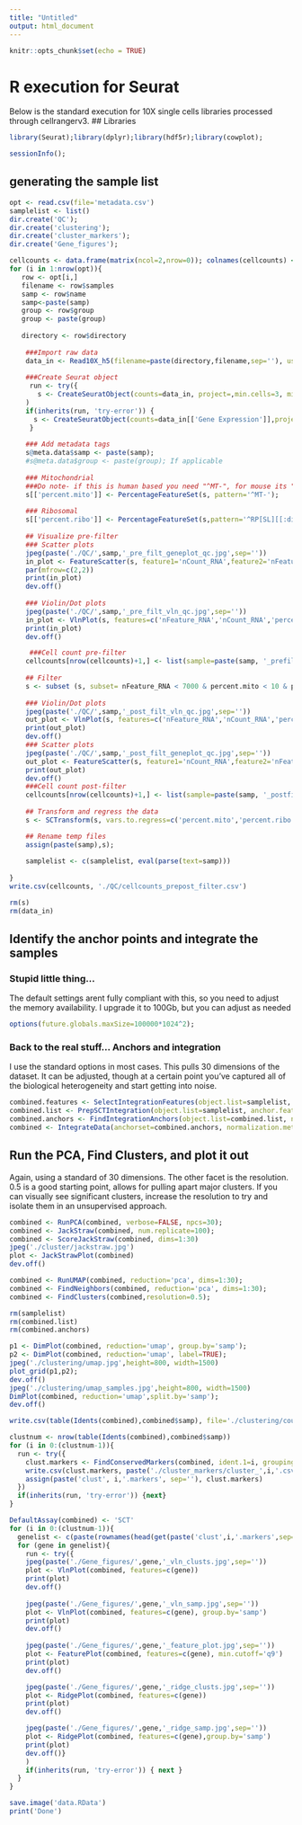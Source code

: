 ```yaml
---
title: "Untitled"
output: html_document
---
```


```r
knitr::opts_chunk$set(echo = TRUE)
```

# R execution for Seurat
Below is the standard execution for 10X single cells libraries processed through cellrangerv3. 
## Libraries
```r
library(Seurat);library(dplyr);library(hdf5r);library(cowplot);
```
```r
sessionInfo();
```
## generating the sample list
```r
opt <- read.csv(file='metadata.csv')
samplelist <- list()
dir.create('QC');
dir.create('clustering');
dir.create('cluster_markers');
dir.create('Gene_figures');

```

```r
cellcounts <- data.frame(matrix(ncol=2,nrow=0)); colnames(cellcounts) <- c('type','count')
for (i in 1:nrow(opt)){
   row <- opt[i,]
   filename <- row$samples
   samp <- row$name
   samp<-paste(samp)
   group <- row$group
   group <- paste(group)
   
   directory <- row$directory
   
    ###Import raw data
    data_in <- Read10X_h5(filename=paste(directory,filename,sep=''), use.names=TRUE, unique.features=TRUE);
    
    ###Create Seurat object
     run <- try({
       s <- CreateSeuratObject(counts=data_in, project=,min.cells=3, min.features=200)}
    )
    if(inherits(run, 'try-error')) { 
      s <- CreateSeuratObject(counts=data_in[['Gene Expression']],project=,min.cells=3, min.features=200, assay='RNA')
     }
    
    ### Add metadata tags
    s@meta.data$samp <- paste(samp);
    #s@meta.data$group <- paste(group); If applicable
    
    ### Mitochondrial
    ###Do note- if this is human based you need "^MT-", for mouse its "^mt-"
    s[['percent.mito']] <- PercentageFeatureSet(s, pattern='^MT-');
    
    ### Ribosomal
    s[['percent.ribo']] <- PercentageFeatureSet(s,pattern='^RP[SL][[:digit:]]');
    
    ## Visualize pre-filter
    ### Scatter plots
    jpeg(paste('./QC/',samp,'_pre_filt_geneplot_qc.jpg',sep=''))
    in_plot <- FeatureScatter(s, feature1='nCount_RNA',feature2='nFeature_RNA');
    par(mfrow=c(2,2))
    print(in_plot)
    dev.off()
    
    ### Violin/Dot plots
    jpeg(paste('./QC/',samp,'_pre_filt_vln_qc.jpg',sep=''))
    in_plot <- VlnPlot(s, features=c('nFeature_RNA','nCount_RNA','percent.mito','percent.ribo'),ncol=4);
    print(in_plot)
    dev.off()

     ###Cell count pre-filter
    cellcounts[nrow(cellcounts)+1,] <- list(sample=paste(samp, '_prefilt',sep=''), count=length(WhichCells(s)))
    
    ## Filter
    s <- subset (s, subset= nFeature_RNA < 7000 & percent.mito < 10 & percent.ribo < 45 & nFeature_RNA > 1000 );
    
    ### Violin/Dot plots
    jpeg(paste('./QC/',samp,'_post_filt_vln_qc.jpg',sep=''))
    out_plot <- VlnPlot(s, features=c('nFeature_RNA','nCount_RNA','percent.mito','percent.ribo'),ncol=4);
    print(out_plot)
    dev.off()
    ### Scatter plots
    jpeg(paste('./QC/',samp,'_post_filt_geneplot_qc.jpg',sep=''))
    out_plot <- FeatureScatter(s, feature1='nCount_RNA',feature2='nFeature_RNA');
    print(out_plot)
    dev.off()
    ###Cell count post-filter
    cellcounts[nrow(cellcounts)+1,] <- list(sample=paste(samp, '_postfilt',sep=''), count=length(WhichCells(s)))
    
    ## Transform and regress the data
    s <- SCTransform(s, vars.to.regress=c('percent.mito','percent.ribo'));

    ## Rename temp files
    assign(paste(samp),s);
    
    samplelist <- c(samplelist, eval(parse(text=samp)))
    
}
write.csv(cellcounts, './QC/cellcounts_prepost_filter.csv')

rm(s)
rm(data_in)
```

## Identify the anchor points  and integrate the samples

### Stupid little thing...
The default settings arent fully compliant with this, so you need to adjust the memory availability. I upgrade it to 100Gb, but you can adjust as needed
```r
options(future.globals.maxSize=100000*1024^2);
```

### Back to the real stuff... Anchors and integration
I use the standard options in most cases. This pulls 30 dimensions of the dataset. It can be adjusted, though at a certain point you've captured all of the biological heterogeneity and start getting into noise.
```r
combined.features <- SelectIntegrationFeatures(object.list=samplelist, nfeatures=3000);
combined.list <- PrepSCTIntegration(object.list=samplelist, anchor.features=combined.features, verbose=FALSE);
combined.anchors <- FindIntegrationAnchors(object.list=combined.list, normalization.method='SCT', anchor.features=combined.features, verbose=FALSE);
combined <- IntegrateData(anchorset=combined.anchors, normalization.method='SCT');
```

## Run the PCA, Find Clusters, and plot it out
Again, using a standard of 30 dimensions. The other facet is the resolution. 0.5 is a good starting point, allows for pulling apart major clusters. If you can visually see significant clusters, increase the resolution to try and isolate them in an unsupervised approach. 
```r
combined <- RunPCA(combined, verbose=FALSE, npcs=30);
combined <- JackStraw(combined, num.replicate=100);
combined <- ScoreJackStraw(combined, dims=1:30)
jpeg('./cluster/jackstraw.jpg')
plot <- JackStrawPlot(combined)
dev.off()

combined <- RunUMAP(combined, reduction='pca', dims=1:30); 
combined <- FindNeighbors(combined, reduction='pca', dims=1:30); 
combined <- FindClusters(combined,resolution=0.5); 

rm(samplelist)
rm(combined.list)
rm(combined.anchors)

p1 <- DimPlot(combined, reduction='umap', group.by='samp');
p2 <- DimPlot(combined, reduction='umap', label=TRUE); 
jpeg('./clustering/umap.jpg',height=800, width=1500)
plot_grid(p1,p2); 
dev.off()
jpeg('./clustering/umap_samples.jpg',height=800, width=1500)
DimPlot(combined, reduction='umap',split.by='samp');
dev.off()
```

```r
write.csv(table(Idents(combined),combined$samp), file='./clustering/counts_per_cluster.csv')

```

```r

clustnum <- nrow(table(Idents(combined),combined$samp))
for (i in 0:(clustnum-1)){
  run <- try({
    clust.markers <- FindConservedMarkers(combined, ident.1=i, grouping.var='samp', print.bar=FALSE)
    write.csv(clust.markers, paste('./cluster_markers/cluster_',i,'.csv', sep=''))
    assign(paste('clust', i,'.markers', sep=''), clust.markers)
  })
  if(inherits(run, 'try-error')) {next}
}
```

```r
DefaultAssay(combined) <- 'SCT'
for (i in 0:(clustnum-1)){
  genelist <- c(paste(rownames(head(get(paste('clust',i,'.markers',sep=''))))))
  for (gene in genelist){
    run <- try({
    jpeg(paste('./Gene_figures/',gene,'_vln_clusts.jpg',sep=''))
    plot <- VlnPlot(combined, features=c(gene))
    print(plot)
    dev.off()
    
    jpeg(paste('./Gene_figures/',gene,'_vln_samp.jpg',sep=''))
    plot <- VlnPlot(combined, features=c(gene), group.by='samp')
    print(plot)
    dev.off()
    
    jpeg(paste('./Gene_figures/',gene,'_feature_plot.jpg',sep=''))
    plot <- FeaturePlot(combined, features=c(gene), min.cutoff='q9')
    print(plot)
    dev.off()

    jpeg(paste('./Gene_figures/',gene,'_ridge_clusts.jpg',sep=''))
    plot <- RidgePlot(combined, features=c(gene))
    print(plot)
    dev.off()

    jpeg(paste('./Gene_figures/',gene,'_ridge_samp.jpg',sep=''))
    plot <- RidgePlot(combined, features=c(gene),group.by='samp')
    print(plot)
    dev.off()}
    )
    if(inherits(run, 'try-error')) { next }
  }
}
```

```r
save.image('data.RData')
print('Done')
```